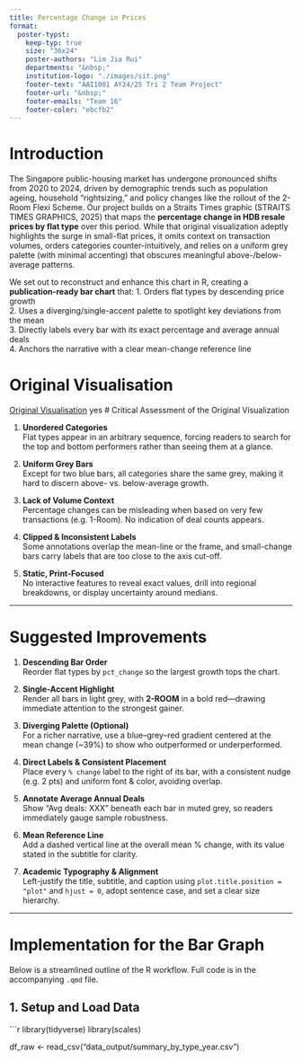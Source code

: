 ```yaml
---
title: Percentage Change in Prices
format:
  poster-typst: 
    keep-typ: true
    size: "36x24"
    poster-authors: "Lim Jia Rui"
    departments: "&nbsp;"
    institution-logo: "./images/sit.png"
    footer-text: "AAI1001 AY24/25 Tri 2 Team Project"
    footer-url: "&nbsp;"
    footer-emails: "Team 16"
    footer-color: "ebcfb2"
---
```


# Introduction

The Singapore public-housing market has undergone pronounced shifts from 2020 to 2024, driven by demographic trends such as population ageing, household “rightsizing,” and policy changes like the rollout of the 2-Room Flexi Scheme. Our project builds on a Straits Times graphic (STRAITS TIMES GRAPHICS, 2025) that maps the **percentage change in HDB resale prices by flat type** over this period. While that original visualization adeptly highlights the surge in small-flat prices, it omits context on transaction volumes, orders categories counter-intuitively, and relies on a uniform grey palette (with minimal accenting) that obscures meaningful above-/below-average patterns.

We set out to reconstruct and enhance this chart in R, creating a **publication-ready bar chart** that:
1. Orders flat types by descending price growth  
2. Uses a diverging/single-accent palette to spotlight key deviations from the mean  
3. Directly labels every bar with its exact percentage and average annual deals  
4. Anchors the narrative with a clear mean-change reference line  

# Original Visualisation
[Original Visualisation](images/original.png)
yes
# Critical Assessment of the Original Visualization

1. **Unordered Categories**  
   Flat types appear in an arbitrary sequence, forcing readers to search for the top and bottom performers rather than seeing them at a glance.

2. **Uniform Grey Bars**  
   Except for two blue bars, all categories share the same grey, making it hard to discern above- vs. below-average growth.

3. **Lack of Volume Context**  
   Percentage changes can be misleading when based on very few transactions (e.g. 1-Room). No indication of deal counts appears.

4. **Clipped & Inconsistent Labels**  
   Some annotations overlap the mean-line or the frame, and small-change bars carry labels that are too close to the axis cut-off.

5. **Static, Print-Focused**  
   No interactive features to reveal exact values, drill into regional breakdowns, or display uncertainty around medians.

---

# Suggested Improvements

1. **Descending Bar Order**  
   Reorder flat types by `pct_change` so the largest growth tops the chart.

2. **Single-Accent Highlight**  
   Render all bars in light grey, with **2-ROOM** in a bold red—drawing immediate attention to the strongest gainer.

3. **Diverging Palette (Optional)**  
   For a richer narrative, use a blue–grey–red gradient centered at the mean change (~39%) to show who outperformed or underperformed.

4. **Direct Labels & Consistent Placement**  
   Place every `% change` label to the right of its bar, with a consistent nudge (e.g. 2 pts) and uniform font & color, avoiding overlap.

5. **Annotate Average Annual Deals**  
   Show “Avg deals: XXX” beneath each bar in muted grey, so readers immediately gauge sample robustness.

6. **Mean Reference Line**  
   Add a dashed vertical line at the overall mean % change, with its value stated in the subtitle for clarity.

7. **Academic Typography & Alignment**  
   Left-justify the title, subtitle, and caption using `plot.title.position = "plot"` and `hjust = 0`, adopt sentence case, and set a clear size hierarchy.

---

# Implementation for the Bar Graph

Below is a streamlined outline of the R workflow. Full code is in the accompanying `.qmd` file.

## 1. Setup and Load Data

```r
library(tidyverse)
library(scales)

df_raw <- read_csv("data_output/summary_by_type_year.csv")
